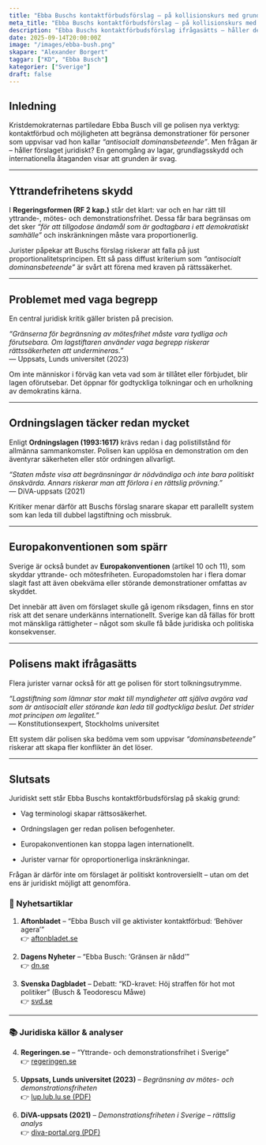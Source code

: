```yaml
---
title: "Ebba Buschs kontaktförbudsförslag – på kollisionskurs med grundlagen?"
meta_title: "Ebba Buschs kontaktförbudsförslag – på kollisionskurs med grundlagen?"
description: "Ebba Buschs kontaktförbudsförslag ifrågasätts – håller det juridiskt? Kristdemokraternas idé om att stoppa aktivister med kontaktförbud krockar med både grundlag och Europakonventionen. Jurister varnar för vaga begrepp, rättsosäkerhet och oproportionerliga inskränkningar."
date: 2025-09-14T20:00:00Z
image: "/images/ebba-bush.png"
skapare: "Alexander Borgert"
taggar: ["KD", "Ebba Busch"]
kategorier: ["Sverige"]
draft: false
---
```


## Inledning

Kristdemokraternas partiledare Ebba Busch vill ge polisen nya verktyg: kontaktförbud och möjligheten att begränsa demonstrationer för personer som uppvisar vad hon kallar *“antisocialt dominansbeteende”*. Men frågan är – håller förslaget juridiskt? En genomgång av lagar, grundlagsskydd och internationella åtaganden visar att grunden är svag.

---

## Yttrandefrihetens skydd

I **Regeringsformen (RF 2 kap.)** står det klart: var och en har rätt till yttrande-, mötes- och demonstrationsfrihet. Dessa får bara begränsas om det sker *“för att tillgodose ändamål som är godtagbara i ett demokratiskt samhälle”* och inskränkningen måste vara proportionerlig.

Jurister påpekar att Buschs förslag riskerar att falla på just proportionalitetsprincipen. Ett så pass diffust kriterium som *“antisocialt dominansbeteende”* är svårt att förena med kraven på rättssäkerhet.

---

## Problemet med vaga begrepp

En central juridisk kritik gäller bristen på precision.

*“Gränserna för begränsning av mötesfrihet måste vara tydliga och förutsebara. Om lagstiftaren använder vaga begrepp riskerar rättssäkerheten att undermineras.”*  
 — Uppsats, Lunds universitet (2023)

Om inte människor i förväg kan veta vad som är tillåtet eller förbjudet, blir lagen oförutsebar. Det öppnar för godtyckliga tolkningar och en urholkning av demokratins kärna.

---

## Ordningslagen täcker redan mycket

Enligt **Ordningslagen (1993:1617)** krävs redan i dag polistillstånd för allmänna sammankomster. Polisen kan upplösa en demonstration om den äventyrar säkerheten eller stör ordningen allvarligt.

*“Staten måste visa att begränsningar är nödvändiga och inte bara politiskt önskvärda. Annars riskerar man att förlora i en rättslig prövning.”*  
 — DiVA-uppsats (2021)

Kritiker menar därför att Buschs förslag snarare skapar ett parallellt system som kan leda till dubbel lagstiftning och missbruk.

---

## Europakonventionen som spärr

Sverige är också bundet av **Europakonventionen** (artikel 10 och 11), som skyddar yttrande- och mötesfriheten. Europadomstolen har i flera domar slagit fast att även obekväma eller störande demonstrationer omfattas av skyddet.

Det innebär att även om förslaget skulle gå igenom riksdagen, finns en stor risk att det senare underkänns internationellt. Sverige kan då fällas för brott mot mänskliga rättigheter – något som skulle få både juridiska och politiska konsekvenser.

---

## Polisens makt ifrågasätts

Flera jurister varnar också för att ge polisen för stort tolkningsutrymme.

*“Lagstiftning som lämnar stor makt till myndigheter att själva avgöra vad som är antisocialt eller störande kan leda till godtyckliga beslut. Det strider mot principen om legalitet.”*  
 — Konstitutionsexpert, Stockholms universitet

Ett system där polisen ska bedöma vem som uppvisar *“dominansbeteende”* riskerar att skapa fler konflikter än det löser.

---

## Slutsats

Juridiskt sett står Ebba Buschs kontaktförbudsförslag på skakig grund:

* Vag terminologi skapar rättsosäkerhet.

* Ordningslagen ger redan polisen befogenheter.

* Europakonventionen kan stoppa lagen internationellt.

* Jurister varnar för oproportionerliga inskränkningar.

Frågan är därför inte om förslaget är politiskt kontroversiellt – utan om det ens är juridiskt möjligt att genomföra.

### 📰 Nyhetsartiklar

1. **Aftonbladet** – “Ebba Busch vill ge aktivister kontaktförbud: ‘Behöver agera’”  
    👉 [aftonbladet.se](https://www.aftonbladet.se/a/1MKzpl)

2. **Dagens Nyheter** – “Ebba Busch: ‘Gränsen är nådd’”  
    👉 [dn.se](https://www.dn.se/sverige/ebba-busch-gransen-ar-nadd)

3. **Svenska Dagbladet** – Debatt: “KD-kravet: Höj straffen för hot mot politiker” (Busch & Teodorescu Måwe)  
    👉 [svd.se](https://www.svd.se/a/Ey62m2)

---

### 📚 Juridiska källor & analyser

4. **Regeringen.se** – “Yttrande- och demonstrationsfrihet i Sverige”  
    👉 [regeringen.se](https://www.regeringen.se/artiklar/2023/01/yttrande--och-demonstrationsfrihet-i-sverige)

5. **Uppsats, Lunds universitet (2023)** – *Begränsning av mötes- och demonstrationsfriheten*  
    👉 [lup.lub.lu.se (PDF)](https://lup.lub.lu.se/student-papers/record/9115818/file/9120379.pdf)

6. **DiVA-uppsats (2021)** – *Demonstrationsfriheten i Sverige – rättslig analys*  
    👉 [diva-portal.org (PDF)](https://www.diva-portal.org/smash/get/diva2%3A1536639/FULLTEXT01.pdf)


